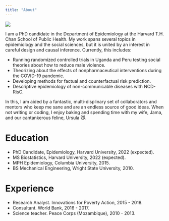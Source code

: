```yaml
---
title: "About"
---
```


![    ](images/IMG_1652_cropped.jpg)

I am a PhD candidate in the Department of Epidemiology at the Harvard T.H. Chan
School of Public Health. My work spans several topics in epidemiology and the 
social sciences, but it is united by an interest in careful design and causal
inference. Currently, this includes:

- Running randomized controlled trials in Uganda and Peru testing social 
theories about how to reduce male violence.
- Theorizing about the effects of nonpharmaceutical interventions
during the COVID-19 pandemic. 
- Developing methods for factual and counterfactual risk prediction.
- Descriptive epidemiology of non-communicable diseases with NCD-RisC.

In this, I am aided by a fantastic, multi-displinary set of collaborators and
mentors who keep me sane and are an endless source of good ideas. When not
writing or coding, I enjoy baking and spending time with my wife, Jama, and our
cantankerous feline, Ursula 😼.

# Education

- PhD Candidate, Epidemiology, Harvard University, 2022 (expected).
- MS Biostatistics, Harvard University, 2022 (expected).
- MPH Epidemiology, Columbia University, 2015.
- BS Mechanical Engineering, Wright State University, 2010.

# Experience

- Research Analyst. Innovations for Poverty Action, 2015 - 2018.
- Consultant. World Bank, 2016 - 2017.
- Science teacher. Peace Corps (Mozambique), 2010 - 2013.
